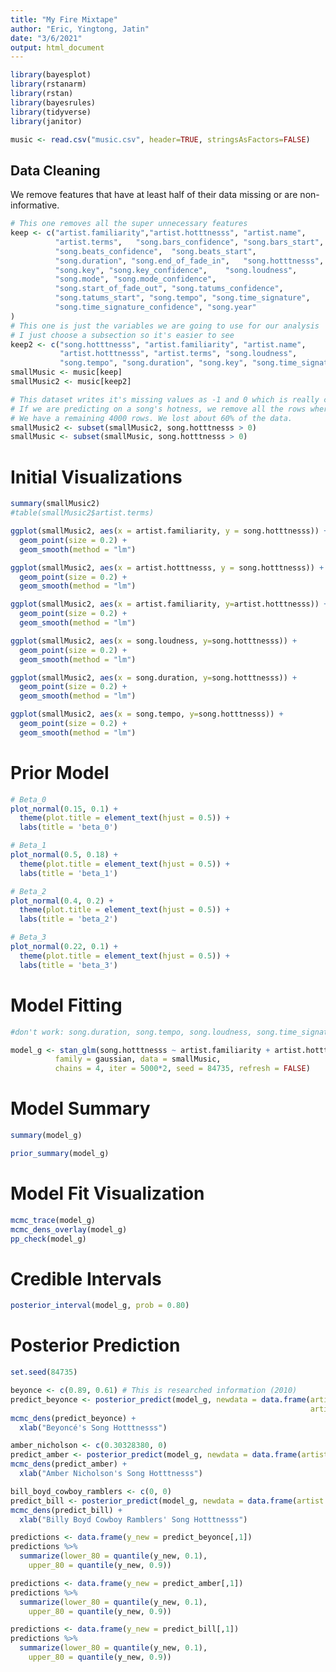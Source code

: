 ```yaml
---
title: "My Fire Mixtape"
author: "Eric, Yingtong, Jatin"
date: "3/6/2021"
output: html_document
---
```


```r
library(bayesplot)
library(rstanarm)
library(rstan)
library(bayesrules)
library(tidyverse)
library(janitor)
```

```r
music <- read.csv("music.csv", header=TRUE, stringsAsFactors=FALSE)
```

## Data Cleaning

We remove features that have at least half of their data missing or are non-informative.


```r
# This one removes all the super unnecessary features
keep <- c("artist.familiarity","artist.hotttnesss",	"artist.name",
          "artist.terms",	"song.bars_confidence",	"song.bars_start",
          "song.beats_confidence",	"song.beats_start",
          "song.duration", "song.end_of_fade_in",	"song.hotttnesss",
          "song.key", "song.key_confidence",	"song.loudness",
          "song.mode", "song.mode_confidence", 
          "song.start_of_fade_out", "song.tatums_confidence",
          "song.tatums_start", "song.tempo", "song.time_signature", 
          "song.time_signature_confidence",	"song.year"
) 
# This one is just the variables we are going to use for our analysis
# I just choose a subsection so it's easier to see
keep2 <- c("song.hotttnesss", "artist.familiarity", "artist.name", 
           "artist.hotttnesss", "artist.terms", "song.loudness", 
           "song.tempo", "song.duration", "song.key", "song.time_signature")
smallMusic <- music[keep]
smallMusic2 <- music[keep2]
```


```r
# This dataset writes it's missing values as -1 and 0 which is really confusing.
# If we are predicting on a song's hotness, we remove all the rows where we don't know the outcome.
# We have a remaining 4000 rows. We lost about 60% of the data.
smallMusic2 <- subset(smallMusic2, song.hotttnesss > 0)
smallMusic <- subset(smallMusic, song.hotttnesss > 0)

```

# Initial Visualizations
```r
summary(smallMusic2)
#table(smallMusic2$artist.terms)

ggplot(smallMusic2, aes(x = artist.familiarity, y = song.hotttnesss)) +
  geom_point(size = 0.2) +
  geom_smooth(method = "lm")

ggplot(smallMusic2, aes(x = artist.hotttnesss, y = song.hotttnesss)) +
  geom_point(size = 0.2) +
  geom_smooth(method = "lm")

ggplot(smallMusic2, aes(x = artist.familiarity, y=artist.hotttnesss)) +
  geom_point(size = 0.2) +
  geom_smooth(method = "lm")

ggplot(smallMusic2, aes(x = song.loudness, y=song.hotttnesss)) +
  geom_point(size = 0.2) +
  geom_smooth(method = "lm")

ggplot(smallMusic2, aes(x = song.duration, y=song.hotttnesss)) +
  geom_point(size = 0.2) +
  geom_smooth(method = "lm")

ggplot(smallMusic2, aes(x = song.tempo, y=song.hotttnesss)) +
  geom_point(size = 0.2) +
  geom_smooth(method = "lm")
```

# Prior Model

```r
# Beta_0
plot_normal(0.15, 0.1) +
  theme(plot.title = element_text(hjust = 0.5)) +
  labs(title = 'beta_0')

# Beta_1 
plot_normal(0.5, 0.18) +
  theme(plot.title = element_text(hjust = 0.5)) +
  labs(title = 'beta_1')

# Beta_2
plot_normal(0.4, 0.2) +
  theme(plot.title = element_text(hjust = 0.5)) +
  labs(title = 'beta_2')

# Beta_3
plot_normal(0.22, 0.1) + 
  theme(plot.title = element_text(hjust = 0.5)) +
  labs(title = 'beta_3')
```



# Model Fitting
```r
#don't work: song.duration, song.tempo, song.loudness, song.time_signature, song.ke

model_g <- stan_glm(song.hotttnesss ~ artist.familiarity + artist.hotttnesss + artist.familiarity:artist.hotttnesss,
          family = gaussian, data = smallMusic,
          chains = 4, iter = 5000*2, seed = 84735, refresh = FALSE)
```

# Model Summary
```r
summary(model_g)

prior_summary(model_g)
```

# Model Fit Visualization
```r
mcmc_trace(model_g)
mcmc_dens_overlay(model_g)
pp_check(model_g)
```


# Credible Intervals
```r
posterior_interval(model_g, prob = 0.80)
```


# Posterior Prediction
```r
set.seed(84735)

beyonce <- c(0.89, 0.61) # This is researched information (2010)
predict_beyonce <- posterior_predict(model_g, newdata = data.frame(artist.familiarity = beyonce[1], 
                                                                   artist.hotttnesss = beyonce[2]))
mcmc_dens(predict_beyonce) +
  xlab("Beyoncé's Song Hotttnesss")

amber_nicholson <- c(0.30328380, 0)
predict_amber <- posterior_predict(model_g, newdata = data.frame(artist.familiarity = amber_nicholson[1], artist.hotttnesss = amber_nicholson[2]))
mcmc_dens(predict_amber) +
  xlab("Amber Nicholson's Song Hotttnesss")

bill_boyd_cowboy_ramblers <- c(0, 0)
predict_bill <- posterior_predict(model_g, newdata = data.frame(artist.familiarity = bill_boyd_cowboy_ramblers[1], artist.hotttnesss = bill_boyd_cowboy_ramblers[2]))
mcmc_dens(predict_bill) +
  xlab("Billy Boyd Cowboy Ramblers' Song Hotttnesss")
```

```r
predictions <- data.frame(y_new = predict_beyonce[,1]) 
predictions %>% 
  summarize(lower_80 = quantile(y_new, 0.1),
    upper_80 = quantile(y_new, 0.9))

predictions <- data.frame(y_new = predict_amber[,1]) 
predictions %>% 
  summarize(lower_80 = quantile(y_new, 0.1),
    upper_80 = quantile(y_new, 0.9))

predictions <- data.frame(y_new = predict_bill[,1]) 
predictions %>% 
  summarize(lower_80 = quantile(y_new, 0.1),
    upper_80 = quantile(y_new, 0.9))
```

